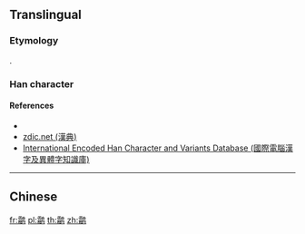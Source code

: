{{character info/new}}
==Translingual==

===Etymology===
{{Han simp|f=鳥|t=鸟}}.

===Han character===
{{Han char|rn=196|rad=鸟|as=17|sn=22|canj=MUPYM|four=17927|ids=⿰霜鸟}}

====References====
* {{Han ref|kx=1505.141|hdz=74671.061|uh=9E74|ud=40564}}
* [http://www.zdic.net/z/29/js/9E74.htm zdic.net (漢典)]
* [http://chardb.iis.sinica.edu.tw/char/27392 International Encoded Han Character and Variants Database (國際電腦漢字及異體字知識庫)]

----

==Chinese==
{{zh-see|鸘}}

[[fr:鹴]]
[[pl:鹴]]
[[th:鹴]]
[[zh:鹴]]